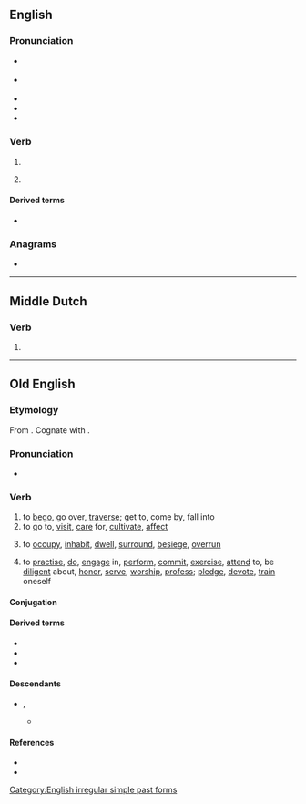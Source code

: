 ==English==

===Pronunciation===
* {{a|RP|UK}} {{IPA|en|/bɪˈɡæn/}}
* {{a|GA|US}} {{IPA|en|/bɪˈɡæn/}}
* {{audio|en|en-us-began.ogg|Audio (US)}}
* {{rhymes|en|æn}}
* {{hyphenation|en|be|gan}}

===Verb===
{{head|en|verb form}}

# {{en-simple past of|begin}}
# {{lb|en|obsolete}} {{inflection of|en|begin||past|part}}

====Derived terms====
* {{l|en|beganst}}

===Anagrams===
* {{anagrams|en|a=abegn|Bange|abeng|benga}}

[[Category:English irregular simple past forms]]

----

==Middle Dutch==

===Verb===
{{head|dum|verb form}}

# {{inflection of|dum|beginnen||1//3|s|past|indc}}

----

==Old English==

===Etymology===
From {{prefix|ang|be|gān}}. Cognate with {{cog|goh|bigān}}.

===Pronunciation===
* {{IPA|ang|/beˈɡɑːn/}}

===Verb===
{{ang-verb|begān}}

# to [[bego]], go over, [[traverse]]; get to, come by, fall into
# to go to, [[visit]], [[care]] for, [[cultivate]], [[affect]]
#: {{quotei|ang|Se ðe æcer '''begǽþ'''.|He who cultivates land (acre) … a farmer|source=Ælfc. Gr. 7; Som. 6, 44.}}
# to [[occupy]], [[inhabit]], [[dwell]], [[surround]], [[besiege]], [[overrun]]
#: {{quotei|ang|Hí ðone búr útan '''beeódon'''.|They surrounded the dwelling outside.|source=Chr. 755; Th. 83, 26, col. 1}}
# to [[practise]], [[do]], [[engage]] in, [[perform]], [[commit]], [[exercise]], [[attend]] to, be [[diligent]] about, [[honor]], [[serve]], [[worship]], [[profess]]; [[pledge]], [[devote]], [[train]] oneself
#: {{quotei|ang|He '''begǽþ''' unmǽtas|He commits gluttonies.|source=Deut. 21, 20}}
#: {{quotei|ang|'''Begá''' ðé sylfne to árfæstnysse|Train thyself to godliness.|source=1 Tim. 4, 7}}

====Conjugation====
{{ang-conj|begān<i>}}

====Derived terms====
* {{l|ang|forebegān}}
* {{l|ang|misbegān}}
* {{l|ang|unbegān}}

====Descendants====
* {{desc|enm|bigon}}, {{l|enm|begon}}
** {{desc|en|bego}}

====References====
* {{R:ang:JCH|begān}}
* {{R:ang:BT|begān}}